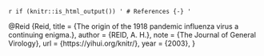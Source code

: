 `r if (knitr::is_html_output()) '
# References {-}
'`

@Reid {Reid,
  title = {The origin of the 1918 pandemic influenza virus a
continuing enigma.},
  author = {REID, A. H.},
  note = {The Journal of General Virology},
  url = {https://yihui.org/knitr/},
  year = {2003},
}